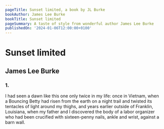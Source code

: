 ```yaml
---
pageTitle: Sunset limited, a book by JL Burke
bookAuthor: James Lee Burke
bookTitle: Sunset limited
pageSummary: A taste of style from wonderful author James Lee Burke
publishedOn: '2024-01-06T12:00:00+0100'
---
```


# Sunset limited

## James Lee Burke

### 1.

I had seen a dawn like this one only twice in my life: once in Vietnam, when a Bouncing Betty had risen from the earth on a night trail and twisted its tentacles of light around my thighs, and years earlier outside of Franklin, Louisiana, when my father and I discovered the body of a labor organizer who had been crucified with sixteen-penny nails, ankle and wrist, against a barn wall.
